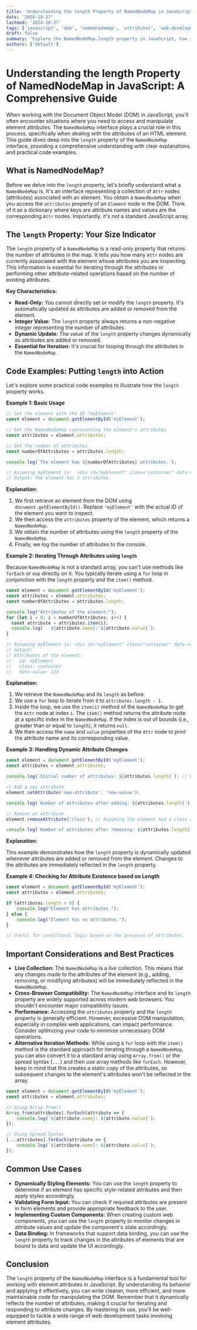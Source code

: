 ```yaml
---
title: 'Understanding the length Property of NamedNodeMap in JavaScript: A Comprehensive Guide'
date: '2024-10-27'
lastmod: '2024-10-27'
tags: ['javascript', 'dom', 'namednodemap', 'attributes', 'web-development']
draft: false
summary: 'Explore the NamedNodeMap.length property in JavaScript, how it works, and its applications for accessing and manipulating HTML element attributes. Learn with practical examples and best practices for efficient DOM manipulation.'
authors: ['default']
---
```


# Understanding the length Property of NamedNodeMap in JavaScript: A Comprehensive Guide

When working with the Document Object Model (DOM) in JavaScript, you'll often encounter situations where you need to access and manipulate element attributes. The `NamedNodeMap` interface plays a crucial role in this process, specifically when dealing with the attributes of an HTML element. This guide dives deep into the `length` property of the `NamedNodeMap` interface, providing a comprehensive understanding with clear explanations and practical code examples.

## What is NamedNodeMap?

Before we delve into the `length` property, let's briefly understand what a `NamedNodeMap` is.  It's an interface representing a collection of `Attr` nodes (attributes) associated with an element.  You obtain a `NamedNodeMap` when you access the `attributes` property of an `Element` node in the DOM.  Think of it as a dictionary where keys are attribute names and values are the corresponding `Attr` nodes. Importantly, it's *not* a standard JavaScript array.

## The `length` Property: Your Size Indicator

The `length` property of a `NamedNodeMap` is a read-only property that returns the number of attributes in the map. It tells you how many `Attr` nodes are currently associated with the element whose attributes you are inspecting. This information is essential for iterating through the attributes or performing other attribute-related operations based on the number of existing attributes.

**Key Characteristics:**

*   **Read-Only:** You cannot directly set or modify the `length` property. It's automatically updated as attributes are added or removed from the element.
*   **Integer Value:** The `length` property always returns a non-negative integer representing the number of attributes.
*   **Dynamic Update:** The value of the `length` property changes dynamically as attributes are added or removed.
*   **Essential for Iteration:** It's crucial for looping through the attributes in the `NamedNodeMap`.

## Code Examples: Putting `length` into Action

Let's explore some practical code examples to illustrate how the `length` property works.

**Example 1: Basic Usage**

```javascript
// Get the element with the ID "myElement"
const element = document.getElementById('myElement');

// Get the NamedNodeMap representing the element's attributes
const attributes = element.attributes;

// Get the number of attributes
const numberOfAttributes = attributes.length;

console.log(`The element has ${numberOfAttributes} attributes.`);

// Assuming myElement is:  <div id="myElement" class="container" data-value="123"></div>
// Output: The element has 3 attributes.
```

**Explanation:**

1.  We first retrieve an element from the DOM using `document.getElementById()`.  Replace `'myElement'` with the actual ID of the element you want to inspect.
2.  We then access the `attributes` property of the element, which returns a `NamedNodeMap`.
3.  We obtain the number of attributes using the `length` property of the `NamedNodeMap`.
4.  Finally, we log the number of attributes to the console.

**Example 2: Iterating Through Attributes using `length`**

Because `NamedNodeMap` is not a standard array, you can't use methods like `forEach` or `map` directly on it. You typically iterate using a `for` loop in conjunction with the `length` property and the `item()` method.

```javascript
const element = document.getElementById('myElement');
const attributes = element.attributes;
const numberOfAttributes = attributes.length;

console.log("Attributes of the element:");
for (let i = 0; i < numberOfAttributes; i++) {
  const attribute = attributes.item(i);
  console.log(`  ${attribute.name}: ${attribute.value}`);
}

// Assuming myElement is: <div id="myElement" class="container" data-value="123"></div>
// Output:
// Attributes of the element:
//   id: myElement
//   class: container
//   data-value: 123
```

**Explanation:**

1.  We retrieve the `NamedNodeMap` and its `length` as before.
2.  We use a `for` loop to iterate from `0` to `attributes.length - 1`.
3.  Inside the loop, we use the `item(i)` method of the `NamedNodeMap` to get the `Attr` node at index `i`. The `item()` method returns the attribute node at a specific index in the `NamedNodeMap`.  If the index is out of bounds (i.e., greater than or equal to `length`), it returns `null`.
4.  We then access the `name` and `value` properties of the `Attr` node to print the attribute name and its corresponding value.

**Example 3: Handling Dynamic Attribute Changes**

```javascript
const element = document.getElementById('myElement');
const attributes = element.attributes;

console.log(`Initial number of attributes: ${attributes.length}`); // Let's say initially there are 2 attributes

// Add a new attribute
element.setAttribute('new-attribute', 'new-value');

console.log(`Number of attributes after adding: ${attributes.length}`); // Now it will output 3

// Remove an attribute
element.removeAttribute('class'); // Assuming the element had a class attribute

console.log(`Number of attributes after removing: ${attributes.length}`); // Now it will output 2 (or less if class was the only one apart from id)
```

**Explanation:**

This example demonstrates how the `length` property is dynamically updated whenever attributes are added or removed from the element.  Changes to the attributes are immediately reflected in the `length` property.

**Example 4: Checking for Attribute Existence based on Length**

```javascript
const element = document.getElementById('myElement');
const attributes = element.attributes;

if (attributes.length > 0) {
    console.log("Element has attributes.");
} else {
    console.log("Element has no attributes.");
}

// Useful for conditional logic based on the presence of attributes.
```

## Important Considerations and Best Practices

*   **Live Collection:** The `NamedNodeMap` is a *live* collection. This means that any changes made to the attributes of the element (e.g., adding, removing, or modifying attributes) will be immediately reflected in the `NamedNodeMap`.
*   **Cross-Browser Compatibility:** The `NamedNodeMap` interface and its `length` property are widely supported across modern web browsers. You shouldn't encounter major compatibility issues.
*   **Performance:**  Accessing the `attributes` property and the `length` property is generally efficient. However, excessive DOM manipulation, especially in complex web applications, can impact performance. Consider optimizing your code to minimize unnecessary DOM operations.
*   **Alternative Iteration Methods:** While using a `for` loop with the `item()` method is the standard approach for iterating through a `NamedNodeMap`, you can also convert it to a standard array using `Array.from()` or the spread syntax (`...`) and then use array methods like `forEach`.  However, keep in mind that this creates a static copy of the attributes, so subsequent changes to the element's attributes won't be reflected in the array.

   ```javascript
   const element = document.getElementById('myElement');
   const attributes = element.attributes;

   // Using Array.from()
   Array.from(attributes).forEach(attribute => {
       console.log(`${attribute.name}: ${attribute.value}`);
   });

   // Using Spread Syntax
   [...attributes].forEach(attribute => {
       console.log(`${attribute.name}: ${attribute.value}`);
   });
   ```

## Common Use Cases

*   **Dynamically Styling Elements:** You can use the `length` property to determine if an element has specific style-related attributes and then apply styles accordingly.
*   **Validating Form Input:** You can check if required attributes are present in form elements and provide appropriate feedback to the user.
*   **Implementing Custom Components:** When creating custom web components, you can use the `length` property to monitor changes in attribute values and update the component's state accordingly.
*   **Data Binding:** In frameworks that support data binding, you can use the `length` property to track changes in the attributes of elements that are bound to data and update the UI accordingly.

## Conclusion

The `length` property of the `NamedNodeMap` interface is a fundamental tool for working with element attributes in JavaScript. By understanding its behavior and applying it effectively, you can write cleaner, more efficient, and more maintainable code for manipulating the DOM. Remember that it dynamically reflects the number of attributes, making it crucial for iterating and responding to attribute changes.  By mastering its use, you'll be well-equipped to tackle a wide range of web development tasks involving element attributes.